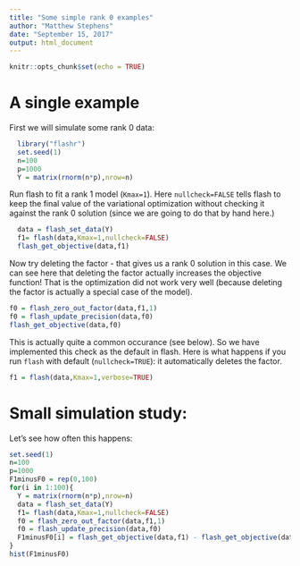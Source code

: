 ```yaml
---
title: "Some simple rank 0 examples"
author: "Matthew Stephens"
date: "September 15, 2017"
output: html_document
---
```


```r
knitr::opts_chunk$set(echo = TRUE)
```

# A single example

First we will simulate some rank 0 data:

```r
  library("flashr")
  set.seed(1)
  n=100
  p=1000
  Y = matrix(rnorm(n*p),nrow=n)
```


Run flash to fit a rank 1 model (`Kmax=1`). Here `nullcheck=FALSE` tells flash to keep
the final value of the variational optimization without checking
it against the rank 0 solution (since we are going to do that
by hand here.)
```r
  data = flash_set_data(Y)
  f1= flash(data,Kmax=1,nullcheck=FALSE)
  flash_get_objective(data,f1)
```

Now try deleting the factor - that gives us a rank 0 solution in this case. We can see here that deleting the factor actually increases
the objective function! That is the optimization did not
work very well (because deleting the factor is actually a special
case of the model). 
```r
f0 = flash_zero_out_factor(data,f1,1)
f0 = flash_update_precision(data,f0)
flash_get_objective(data,f0)
```

This is actually quite a common occurance (see below).
So we have implemented this check as the default in flash.
Here is what happens if you run `flash` with default (`nullcheck=TRUE`): it automatically deletes the factor.
```r
f1 = flash(data,Kmax=1,verbose=TRUE)
```


# Small simulation study: 

Let's see how often this happens:
```r
set.seed(1)
n=100
p=1000
F1minusF0 = rep(0,100)
for(i in 1:100){
  Y = matrix(rnorm(n*p),nrow=n)
  data = flash_set_data(Y)
  f1= flash(data,Kmax=1,nullcheck=FALSE)
  f0 = flash_zero_out_factor(data,f1,1)
  f0 = flash_update_precision(data,f0)
  F1minusF0[i] = flash_get_objective(data,f1) - flash_get_objective(data,f0)
}
hist(F1minusF0)
```



